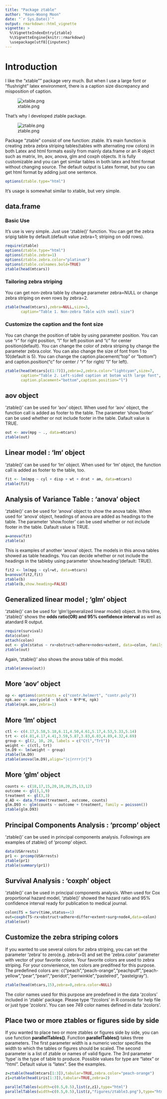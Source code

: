 ```yaml
---
title: "Package ztable"
author: "Keon-Woong Moon"
date: "`r Sys.Date()`"
output: rmarkdown::html_vignette
vignette: >
  %\VignetteIndexEntry{ztable}
  %\VignetteEngine{knitr::rmarkdown}
  \usepackage[utf8]{inputenc}
---
```


# Introduction

I like the "xtable"" package very much. But when I use a large font or "flushright" latex environment, there is a caption size discrepancy and misposition of caption.

![xtable.png](figures/xtable.png)

That's why I developed ztable package.

![ztable.png](figures/ztable.png)

Package "ztable" consist of one function: ztable. It's main function is creating zebra zebra striping tables(tables with alternating row colors) in both Latex and html formats easily from mainly data.frame or an R object such as matrix, lm, aov, anova, glm and coxph objects. It is fully customizable and you can get similar tables in both latex and html format without changing source. The default output is Latex format, but you can get html format by adding just one sentence.

```r
options(ztable.type="html")
```

It's usage is somewhat similar to xtable, but very simple.

## data.frame

### Basic Use

It's use is very simple. Just use 'ztable()' function. You can get the zebra sripig table by default.(default value zebra=1; striping on odd rows).

```r
require(ztable)
options(ztable.type="html")
options(ztable.zebra=1)
options(ztable.zebra.color="platinum")
options(ztable.colnames.bold=TRUE)
ztable(head(mtcars))
```

### Tailoring zebra striping

You can get non-zebra table by change parameter zebra=NULL or change zebra striping on even rows by zebra=2. 

```r
ztable(head(mtcars),zebra=NULL,size=3,
       caption="Table 1. Non-zebra Table with small size")
```
        
### Customize the caption and the font size 

You can change the position of table by using parameter position. You can use "r" for right position, "l" for left position and "c" for center position(default). You can change the color of zebra striping by change the parameter zebra.color. You can also change the size of font from 1 to 10(default is 5). You can change the caption.placement("top" or "bottom") and caption.position("c" for center / "r" for right/ "l" for left).  
    
```r
ztable(head(mtcars[c(1:7)]),zebra=2,zebra.color="lightcyan",size=7,
       caption="Table 2. Left-sided caption at botom with large font",
       caption.placement="bottom",caption.position="l") 
```
       
## aov  object

'ztable()' can be used for 'aov' object. When used for 'aov' object, the function call is added as footer to the table. The parameter 'show.footer' can be used whether or not include footer in the table. Dafault value is TRUE.

```r
out <- aov(mpg ~ ., data=mtcars)
ztable(out)
```

## Linear model : 'lm' object

'ztable()' can be used for 'lm' object. When used for 'lm' object, the function call is added as footer to the table, too. 


```r
fit <- lm(mpg ~ cyl + disp + wt + drat + am, data=mtcars)
ztable(fit)
```

## Analysis of Variance Table : 'anova' object

'ztable()' can be used for 'anova' object to show the anova table. When used for 'anova' object, headings of anova are added as headings to the table. The parameter 'show.footer' can be used whether or not include footer in the table. Dafault value is TRUE.

```r
a=anova(fit)
ztable(a)
```

This is examples of another 'anova' object. The models in this anova tables showed as table headings. You can decide whether or not include the headings in the tableby using parameter 'show.heading'(default: TRUE). 

```r
fit2 <- lm(mpg ~ cyl+wt, data=mtcars)
b=anova(fit2,fit)
ztable(b)
ztable(b,show.heading=FALSE)
```

## Generalized linear model ; 'glm' object

'ztable()' can be used for 'glm'(generalized linear model) object. In this time, 'ztable()' shows the **odds ratio(OR) and 95% confidence interval** as well as atandard R output.

```r
require(survival)
data(colon)
attach(colon)
out <- glm(status ~ rx+obstruct+adhere+nodes+extent, data=colon, family=binomial)
ztable(out)
```

Again, 'ztable()' also shows the anova table of this model.

```r
ztable(anova(out))
```

## More 'aov' object


```r
op <- options(contrasts = c("contr.helmert", "contr.poly"))
npk.aov <- aov(yield ~ block + N*P*K, npk) 
ztable(npk.aov,zebra=1)
```

## More 'lm' object

```r
ctl <- c(4.17,5.58,5.18,6.11,4.50,4.61,5.17,4.53,5.33,5.14)
trt <- c(4.81,4.17,4.41,3.59,5.87,3.83,6.03,4.89,4.32,4.69)
group <- gl(2, 10, 20, labels = c("Ctl","Trt"))
weight <- c(ctl, trt)
lm.D9 <- lm(weight ~ group)
ztable(lm.D9)
ztable(anova(lm.D9),align="|c|rrrr|r|")
```


## More 'glm' object

```r
counts <- c(18,17,15,20,10,20,25,13,12)
outcome <- gl(3,1,9)
treatment <- gl(3,3)
d.AD <- data.frame(treatment, outcome, counts)
glm.D93 <- glm(counts ~ outcome + treatment, family = poisson())
ztable(glm.D93)
```

## Principal Components Analysis : 'prcomp' object

'ztable()' can be used in principal components analysis. Followings are examples of ztable() of 'prcomp' object.


```r
data(USArrests)
pr1 <- prcomp(USArrests) 
ztable(pr1)
ztable(summary(pr1))
```

## Survival Analysis : 'coxph' object

'ztable()' can be used in principal components analysis. When used for Cox proportional hazard model, 'ztable()' showed the hazard ratio and 95% confidence interval ready for publication to medical journal.


```r
colon$TS = Surv(time,status==1) 
out=coxph(TS~rx+obstruct+adhere+differ+extent+surg+node4,data=colon)
ztable(out)
```


## Customize the zebra striping colors

If you wanted to use several colors for zebra striping, you can set the parameter 'zebra' to zero(e.g. zebra=0) and set the 'zebra.color' parameter with vector of your favorite colors. Your favorite colors are used to zebra striping. For your convienience, ten colors are predifned for this purpose. The predefined colors are: 
c("peach","peach-orange","peachpuff","peach-yellow","pear","pearl","peridot","periwinkle","pastelred", "pastelgray"). 

```r
ztable(head(mtcars,15),zebra=0,zebra.color=NULL) 
```

The color names used for this purpose are predefined in the data 'zcolors' included in 'ztable' package. Please type '?zcolors' in R console for help file or just type 'zcolors'. You can see 749 color names defined in data 'zcolors'. 


## Place two or more ztables or figures side by side

If you wanted to place two or more ztables or figures side by side, you can use function **parallelTables()**. Function **parallelTables()** takes three parameters. The first parameter width is a numeric vector specifies the width to which the tables or figures should be scaled. The second parameter is a list of ztable or names of valid figure. The 3rd parameter 'type' is the type of table to produce. Possible values for type are "latex" or "html". Default value is "latex". See the examples.

```r
z=ztable(head(mtcars[1:3]),tabular=TRUE,zebra.color="peach-orange")
z1=ztable(head(iris[1:3]),tabular=TRUE,zebra=2)

parallelTables(width=c(0.5,0.5),list(z,z1),type="html")
parallelTables(width=c(0.5,0.5),list(z,"figures/ztable3.png"),type="html")
```
